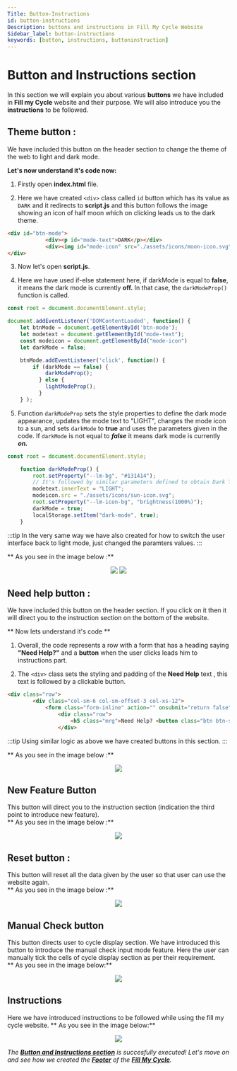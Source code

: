 ```yaml
---
Title: Button-Instructions
id: button-instructions
Description: buttons and instructions in Fill My Cycle Website
Sidebar_label: button-instructions
keywords: [button, instructions, buttoninstruction]
---
```


# Button and Instructions section
In this section we will explain you about various **buttons** we have included in **Fill my Cycle** website
and their purpose. We will also introduce you the **instructions** to be followed.

## Theme button :
We have included this button on the header section to change the theme of the web to light and dark mode.<br />

**Let's now understand it's code now:**

1. Firstly open **index.html** file.

2. Here we have created `<div>` class called `id` button which has its value as `DARK` and it redirects to **script.js** and this button follows the image showing an icon of half moon which on clicking leads us to the dark theme.

``` html title="index.html"{1-3} showLineNumbers
<div id="btn-mode">
			<div><p id="mode-text">DARK</p></div>
			<div><img id="mode-icon" src="./assets/icons/moon-icon.svg" alt=""></div>
</div>
```
3. Now let's open **script.js**.

4. Here we have used if-else statement here, if darkMode is equal to **false**, it means the dark mode is currently **off.** In that case, the `darkModeProp()` function is called. 

``` js title="script.js" {3,7,9-13,21,23} showLineNumbers
const root = document.documentElement.style;

document.addEventListener('DOMContentLoaded', function() {
	let btnMode = document.getElementById('btn-mode');
	let modetext = document.getElementById("mode-text");
	const modeicon = document.getElementById("mode-icon")
	let darkMode = false;

	btnMode.addEventListener('click', function() {
		if (darkMode == false) {
			darkModeProp();
		  } else {
			lightModeProp();
		  }
	} );
```    

5. Function `darkModeProp` sets the style properties to define the dark mode appearance, updates the mode text to "LIGHT", changes the mode icon to a sun, and sets `darkMode` to **true** and uses the parameters given in the code. If `darkMode` is not equal to ***false*** it means dark mode is currently ***on.*** 

``` js title="script.js" {3,6,7,8} showLineNumbers
const root = document.documentElement.style;

	function darkModeProp() {
		root.setProperty("--lm-bg", "#131414");
		// It's followed by similar parameters defined to obtain Dark Theme
		modetext.innerText = "LIGHT";
		modeicon.src = "./assets/icons/sun-icon.svg";
		root.setProperty("--lm-icon-bg", "brightness(1000%)");
		darkMode = true;
		localStorage.setItem("dark-mode", true);
	}

```
:::tip
In the very same way we have also created for how to switch the user interface back to light mode, just changed the paramters values.
::: 

** As you see in the image below :**


<p align="center">
<img src = {pic5} style={{ border: "2px solid gray" }} />
<img src = {pic6} style={{ border: "2px solid gray" }} />

</p>

## Need help button :
We have included this button on the header section. If you click on it then it will direct you to 
the instruction section on the bottom of the website.<br />

** Now lets understand it's code **

1. Overall, the code represents a row with a form that has a heading saying **"Need Help?"** and a **button** when the user clicks leads him to instructions part.

2. The `<div>` class sets the styling and padding of the **Need Help** text , this text is followed by a clickable button.

``` html title="index.html"{5} showLineNumbers
<div class="row">
		<div class="col-sm-6 col-sm-offset-3 col-xs-12">
			<form class="form-inline" action="" onsubmit="return false">
				<div class="row">
					<h5 class="mrg">Need Help? <button class="btn btn-success btn-xs instr-ref">Click here to see instructions</button></h5>
				</div>
``` 
:::tip
Using similar logic as above we have created buttons in this section. 
:::

** As you see in the image below :**


<p align="center">
<img src = {pic7} style={{ border: "2px solid gray" }} />

</p>

## New Feature Button
This button will direct you to the instruction section (indication the third point to introduce new feature).<br />
** As you see in the image below :**


<p align="center">
<img src = {pic8} style={{ border: "2px solid gray" }} />

</p>

## Reset button :
This button will reset all the data given by the user so that user can use the website again.<br />
** As you see in the image below :**


<p align="center">
<img src = {pic9} style={{ border: "2px solid gray" }} />

</p>

## Manual Check button
This button directs user to cycle display section. We have introduced this button to introduce the 
manual check input mode feature. Here the user can manually tick the cells of cycle display section
as per their requirement.<br />
** As you see in the image below:**


<p align="center">
<img src = {pic10} style={{ border: "2px solid gray" }} />

</p>

## Instructions
Here we have introduced instructions to be followed while using the fill my cycle website.
** As you see in the image below:**<br />


<p align="center">
<img src = {pic11} style={{ border: "2px solid gray" }} />

</p>

_The [**Button and Instructions section**](button-instructions) is succesfully executed! Let's move on and see how we created the **[Footer](footer)** of the **[Fill My Cycle](https://fillmycycle.tcetmumbai.in)**._